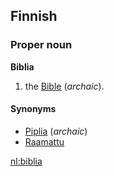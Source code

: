 ==Finnish==

===Proper noun===
'''Biblia'''

# the [[Bible]] (''archaic'').

====Synonyms====
*[[Piplia]] (''archaic'')
*[[Raamattu]]

[[nl:biblia]]